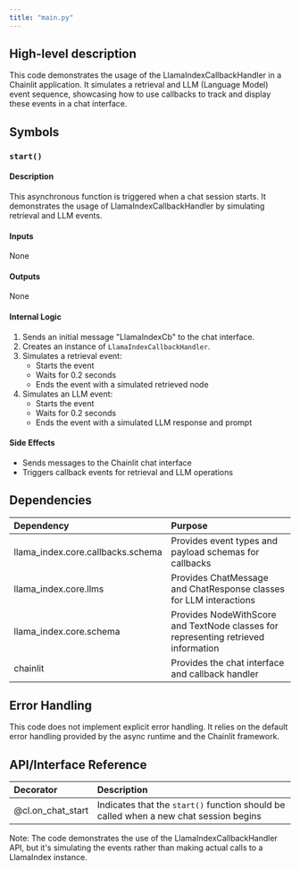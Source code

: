 ```yaml
---
title: "main.py"
---
```


## High-level description
This code demonstrates the usage of the LlamaIndexCallbackHandler in a Chainlit application. It simulates a retrieval and LLM (Language Model) event sequence, showcasing how to use callbacks to track and display these events in a chat interface.

## Symbols

### `start()`
#### Description
This asynchronous function is triggered when a chat session starts. It demonstrates the usage of LlamaIndexCallbackHandler by simulating retrieval and LLM events.

#### Inputs
None

#### Outputs
None

#### Internal Logic
1. Sends an initial message "LlamaIndexCb" to the chat interface.
2. Creates an instance of `LlamaIndexCallbackHandler`.
3. Simulates a retrieval event:
   - Starts the event
   - Waits for 0.2 seconds
   - Ends the event with a simulated retrieved node
4. Simulates an LLM event:
   - Starts the event
   - Waits for 0.2 seconds
   - Ends the event with a simulated LLM response and prompt

#### Side Effects
- Sends messages to the Chainlit chat interface
- Triggers callback events for retrieval and LLM operations

## Dependencies
| Dependency | Purpose |
|:-----------|:--------|
| llama_index.core.callbacks.schema | Provides event types and payload schemas for callbacks |
| llama_index.core.llms | Provides ChatMessage and ChatResponse classes for LLM interactions |
| llama_index.core.schema | Provides NodeWithScore and TextNode classes for representing retrieved information |
| chainlit | Provides the chat interface and callback handler |

## Error Handling
This code does not implement explicit error handling. It relies on the default error handling provided by the async runtime and the Chainlit framework.

## API/Interface Reference
| Decorator | Description |
|:----------|:------------|
| @cl.on_chat_start | Indicates that the `start()` function should be called when a new chat session begins |

Note: The code demonstrates the use of the LlamaIndexCallbackHandler API, but it's simulating the events rather than making actual calls to a LlamaIndex instance.